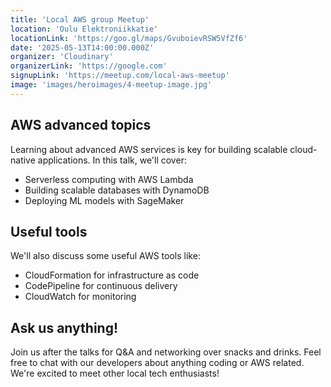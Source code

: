 ```yaml
---
title: 'Local AWS group Meetup'
location: 'Oulu Elektroniikkatie'
locationLink: 'https://goo.gl/maps/GvuboievRSW5VfZf6'
date: '2025-05-13T14:00:00.000Z'
organizer: 'Cloudinary'
organizerLink: 'https://google.com'
signupLink: 'https://meetup.com/local-aws-meetup'
image: 'images/heroimages/4-meetup-image.jpg'
---
```


## AWS advanced topics

Learning about advanced AWS services is key for building scalable cloud-native applications. 
In this talk, we'll cover:

- Serverless computing with AWS Lambda
- Building scalable databases with DynamoDB
- Deploying ML models with SageMaker

## Useful tools

We'll also discuss some useful AWS tools like:
- CloudFormation for infrastructure as code
- CodePipeline for continuous delivery
- CloudWatch for monitoring

## Ask us anything!
Join us after the talks for Q&A and networking over snacks and drinks. 
Feel free to chat with our developers about anything coding or AWS related. 
We're excited to meet other local tech enthusiasts!

